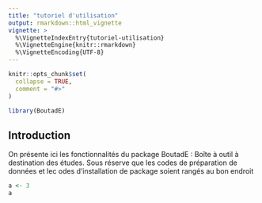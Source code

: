```yaml
---
title: "tutoriel d'utilisation"
output: rmarkdown::html_vignette
vignette: >
  %\VignetteIndexEntry{tutoriel-utilisation}
  %\VignetteEngine{knitr::rmarkdown}
  %\VignetteEncoding{UTF-8}
---
```


```r
knitr::opts_chunk$set(
  collapse = TRUE,
  comment = "#>"
)
```

```r
library(BoutadE)
```

##  Introduction

On présente ici les fonctionnalités du package BoutadE : Boîte à outil à destination des études.
Sous réserve que les codes de préparation de données et lec odes d'installation de package soient rangés au bon endroit

```r
a <- 3
a 
```